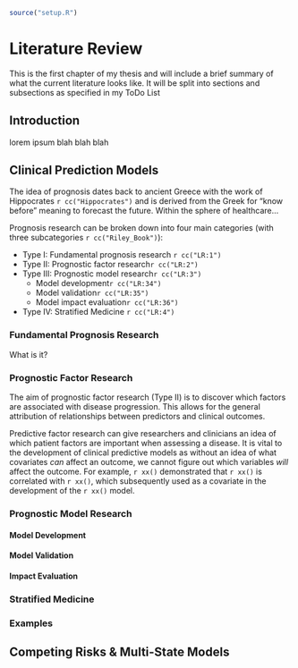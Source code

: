 

```r
source("setup.R")
```

# Literature Review {#literature-review}

This is the first chapter of my thesis and will include a brief summary of what the current literature looks like. It will be split into sections and subsections as specified in my ToDo List

## Introduction

lorem ipsum blah blah blah

## Clinical Prediction Models

The idea of prognosis dates back to ancient Greece with the work of Hippocrates `r cc("Hippocrates")` and is derived from the Greek for "know before" meaning to forecast the future. Within the sphere of healthcare...


Prognosis research can be broken down into four main categories (with three subcategories `r cc("Riley_Book")`):

* Type I: Fundamental prognosis research `r cc("LR:1")`
* Type II: Prognostic factor research`r cc("LR:2")`
* Type III: Prognostic model research`r cc("LR:3")`
  * Model development`r cc("LR:34")`
  * Model validation`r cc("LR:35")`
  * Model impact evaluation`r cc("LR:36")`
* Type IV: Stratified Medicine `r cc("LR:4")`


### Fundamental Prognosis Research

What is it?

### Prognostic Factor Research

The aim of prognostic factor research (Type II) is to discover which factors are associated with disease progression. This allows for the general attribution of relationships between predictors and clinical outcomes.


Predictive factor research can give researchers and clinicians an idea of which patient factors are important when assessing a disease. It is vital to the development of clinical predictive models as without an idea of what covariates *can* affect an outcome, we cannot figure out which variables *will* affect the outcome. For example, `r xx()` demonstrated that `r xx()` is correlated with `r xx()`, which subsequently used as a covariate in the development of the `r xx()` model.

### Prognostic Model Research

#### Model Development

#### Model Validation

#### Impact Evaluation

### Stratified Medicine

### Examples

## Competing Risks & Multi-State Models


